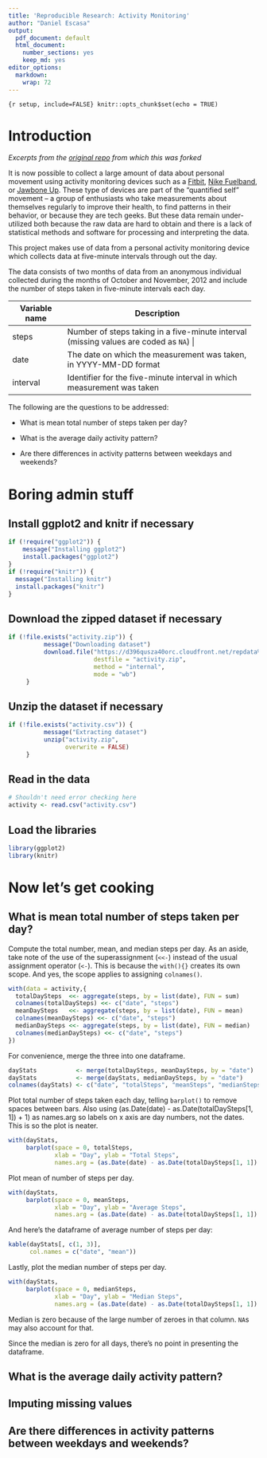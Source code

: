 ```yaml
---
title: 'Reproducible Research: Activity Monitoring'
author: "Daniel Escasa"
output:
  pdf_document: default
  html_document:
    number_sections: yes
    keep_md: yes
editor_options:
  markdown:
    wrap: 72
---
```

```
{r setup, include=FALSE} knitr::opts_chunk$set(echo = TRUE)
```
# Introduction {.unnumbered}

*Excerpts from the [original
repo](https://github.com/rdpeng/RepData_PeerAssessment1) from which this
was forked*

It is now possible to collect a large amount of data about personal
movement using activity monitoring devices such as a
[Fitbit](http://www.fitbit.com), [Nike
Fuelband](http://www.nike.com/us/en_us/c/nikeplus-fuelband), or [Jawbone
Up](https://jawbone.com/up). These type of devices are part of the
"quantified self" movement -- a group of enthusiasts who take
measurements about themselves regularly to improve their health, to find
patterns in their behavior, or because they are tech geeks. But these
data remain under-utilized both because the raw data are hard to obtain
and there is a lack of statistical methods and software for processing
and interpreting the data.

This project makes use of data from a personal activity monitoring
device which collects data at five-minute intervals through out the day.

The data consists of two months of data from an anonymous individual
collected during the months of October and November, 2012 and include
the number of steps taken in five-minute intervals each day.

+---------------+-----------------------------------------------------+
| Variable name | Description                                         |
+===============+=====================================================+
| steps         | Number of steps taking in a five-minute interval    |
|               | (missing values are coded as `NA`)                |
+---------------+-----------------------------------------------------+
| date          | The date on which the measurement was taken, in     |
|               | YYYY-MM-DD format                                   |
+---------------+-----------------------------------------------------+
| interval      | Identifier for the five-minute interval in which    |
|               | measurement was taken                               |
+---------------+-----------------------------------------------------+

The following are the questions to be addressed:

-   What is mean total number of steps taken per day?

-   What is the average daily activity pattern?

-   Are there differences in activity patterns between weekdays and
    weekends?

# Boring admin stuff

## Install ggplot2 and knitr if necessary

```r
if (!require("ggplot2")) {
    message("Installing ggplot2")
    install.packages("ggplot2")
}
if (!require("knitr")) {
  message("Installing knitr")
  install.packages("knitr")
}
```

## Download the zipped dataset if necessary

```r
if (!file.exists("activity.zip")) {
          message("Downloading dataset")
          download.file("https://d396qusza40orc.cloudfront.net/repdata%2Fdata%2Factivity.zip", 
                        destfile = "activity.zip",  
                        method = "internal", 
                        mode = "wb")
     }
```

## Unzip the dataset if necessary

```r
if (!file.exists("activity.csv")) {
          message("Extracting dataset")
          unzip("activity.zip", 
                overwrite = FALSE)
     }
```

## Read in the data
```r
# Shouldn't need error checking here
activity <- read.csv("activity.csv")
```
## Load the libraries
```r
library(ggplot2)
library(knitr)
```

# Now let's get cooking

## What is mean total number of steps taken per day?
Compute the total number, mean, and median steps per day.
As an aside, take note of the use of the superassignment (`<<-`) instead of the usual assignment operator (`<-`). This is because the `with(){}` creates its own scope. And yes, the scope applies to assigning `colnames()`.
```r
with(data = activity,{
  totalDaySteps  <<- aggregate(steps, by = list(date), FUN = sum)
  colnames(totalDaySteps) <<- c("date", "steps")
  meanDaySteps   <<- aggregate(steps, by = list(date), FUN = mean)
  colnames(meanDaySteps) <<- c("date", "steps")
  medianDaySteps <<- aggregate(steps, by = list(date), FUN = median)
  colnames(medianDaySteps) <<- c("date", "steps")
})
```
For convenience, merge the three into one dataframe.
```r
dayStats           <- merge(totalDaySteps, meanDaySteps, by = "date")
dayStats           <- merge(dayStats, medianDaySteps, by = "date")
colnames(dayStats) <- c("date", "totalSteps", "meanSteps", "medianSteps")
```

Plot total number of steps taken each day, telling `barplot()` to remove spaces between bars. Also using (as.Date(date) - as.Date(totalDaySteps[1, 1]) + 1) as names.arg so labels on x axis are day numbers, not the dates. This is so the plot is neater.
```r
with(dayStats,
     barplot(space = 0, totalSteps, 
             xlab = "Day", ylab = "Total Steps", 
             names.arg = (as.Date(date) - as.Date(totalDaySteps[1, 1]) + 1)))
```

Plot mean of number of steps per day.
```r
with(dayStats, 
     barplot(space = 0, meanSteps, 
             xlab = "Day", ylab = "Average Steps", 
             names.arg = (as.Date(date) - as.Date(totalDaySteps[1, 1]) + 1)))
```


And here's the dataframe of average number of steps per day:
```r
kable(dayStats[, c(1, 3)],
      col.names = c("date", "mean"))
```

Lastly, plot the median number of steps per day.
```r
with(dayStats, 
     barplot(space = 0, medianSteps, 
             xlab = "Day", ylab = "Median Steps", 
             names.arg = (as.Date(date) - as.Date(totalDaySteps[1, 1]) + 1)))
```

Median is zero because of the large number of zeroes in that column. `NA`s may also account for that.

Since the median is zero for all days, there's no point in presenting the dataframe.

## What is the average daily activity pattern?


## Imputing missing values

## Are there differences in activity patterns between weekdays and weekends?
